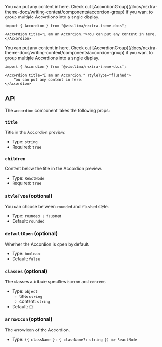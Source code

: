 
<Accordion title="I am an Accordion.">
    You can put any content in here. Check out [AccordionGroup](/docs/nextra-theme-docs/writing-content/components/accordion-group) if you want to group
    multiple Accordions into a single display.
</Accordion>

```mdx
import { Accordion } from "@visulima/nextra-theme-docs";

<Accordion title="I am an Accordion.">You can put any content in here.</Accordion>
```

<Accordion title="I am an Accordion." styleType="flushed">
    You can put any content in here. Check out [AccordionGroup](/docs/nextra-theme-docs/writing-content/components/accordion-group) if you want to group
    multiple Accordions into a single display.
</Accordion>

```mdx
import { Accordion } from "@visulima/nextra-theme-docs";

<Accordion title="I am an Accordion." styleType="flushed">
    You can put any content in here.
</Accordion>
```

## API

The `Accordion` component takes the following props:

### `title`

Title in the Accordion preview.

-   Type: `string`
-   Required: `true`

### `children`

Content below the title in the Accordion preview.

-   Type: `ReactNode`
-   Required: `true`

### `styleType` (optional)

You can choose between `rounded` and `flushed` style.

-   Type: `rounded | flushed`
-   Default: `rounded`

### `defaultOpen` (optional)

Whether the Accordion is open by default.

-   Type: `boolean`
-   Default: `false`

### `classes` (optional)

The classes attribute specifies `button` and `content`.

-   Type: `object`
    -   title: `string`
    -   content: `string`
-   Default: `{}`

### `arrowIcon` (optional)

The arrowIcon of the Accordion.

-   Type: `({ className }: { className?: string }) => ReactNode`
